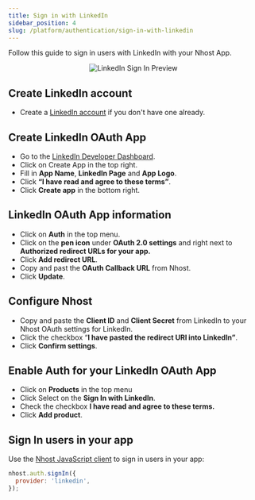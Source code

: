 ```yaml
---
title: Sign in with LinkedIn
sidebar_position: 4
slug: /platform/authentication/sign-in-with-linkedin
---
```


Follow this guide to sign in users with LinkedIn with your Nhost App.

<p align="center">
  <img
    alt="LinkedIn Sign In Preview"
    src="/img/social-providers/linkedin-preview.svg"
    width={480}
    height={267}
  />
</p>

## Create LinkedIn account

- Create a [LinkedIn account](https://linkedin.com/) if you don't have one already.

## Create LinkedIn OAuth App

- Go to the [LinkedIn Developer Dashboard](https://www.linkedin.com/developers/apps).
- Click on Create App in the top right.
- Fill in **App Name**, **LinkedIn Page** and **App Logo**.
- Click **“I have read and agree to these terms”**.
- Click **Create app** in the bottom right.

## LinkedIn OAuth App information

- Click on **Auth** in the top menu.
- Click on the **pen icon** under **OAuth 2.0 settings** and right next to **Authorized redirect URLs for your app.**
- Click **Add redirect URL**.
- Copy and past the **OAuth Callback URL** from Nhost.
- Click **Update**.

## Configure Nhost

- Copy and paste the **Client ID** and **Client Secret** from LinkedIn to your Nhost OAuth settings for LinkedIn.
- Click the checkbox “**I have pasted the redirect URI into LinkedIn”**.
- Click **Confirm settings**.

## Enable Auth for your LinkedIn OAuth App

- Click on **Products** in the top menu
- Click Select on the **Sign In with LinkedIn**.
- Check the checkbox **I have read and agree to these terms.**
- Click **Add product**.

## Sign In users in your app

Use the [Nhost JavaScript client](/reference/javascript) to sign in users in your app:

```js
nhost.auth.signIn({
  provider: 'linkedin',
});
```
